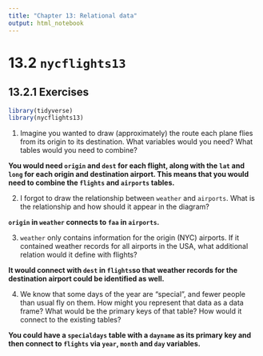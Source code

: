 ```yaml
---
title: "Chapter 13: Relational data"
output: html_notebook
---
```


# 13.2 `nycflights13`

## 13.2.1 Exercises

```r
library(tidyverse)
library(nycflights13)
```

1. Imagine you wanted to draw (approximately) the route each plane flies from its origin to its destination. What variables would you need? What tables would you need to combine?

**You would need `origin` and `dest` for each flight, along with the `lat` and `long` for each origin and destination airport. This means that you would need to combine the `flights` and `airports` tables.**

2. I forgot to draw the relationship between `weather` and `airports`. What is the relationship and how should it appear in the diagram?

**`origin` in `weather` connects to `faa` in `airports`.**

3. `weather` only contains information for the origin (NYC) airports. If it contained weather records for all airports in the USA, what additional relation would it define with flights?

**It would connect with `dest` in `flights`so that weather records for the destination airport could be identified as well.**

4. We know that some days of the year are “special”, and fewer people than usual fly on them. How might you represent that data as a data frame? What would be the primary keys of that table? How would it connect to the existing tables?

**You could have a `specialdays` table with a `dayname` as its primary key and then connect to `flights` via `year`, `month` and `day` variables.**
